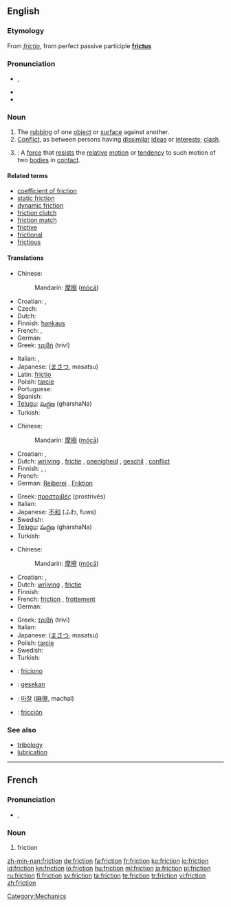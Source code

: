 {{wikipedia|dab=friction (disambiguation)|friction}}
==English==

===Etymology===
From {{etyl|la}} ''[[frictio]]'', from perfect passive participle '''[[frictus]]'''

===Pronunciation===
* {{IPA|/ˈfɹɪkʃən̩/}}, {{SAMPA|/"frIkS@n/}}
* {{audio|En-us-friction.ogg|Audio (US)}}
* {{rhymes|ɪkʃən}}

===Noun===
{{wikipedia|friction|friction (physical force)}}
{{en-noun|-}}

# The [[rubbing]] of one [[object]] or [[surface]] against another.
# [[conflict|Conflict]], as between persons having [[dissimilar]] [[ideas]] or [[interests]]; [[clash]].
# {{context|Physics}}: A [[force]] that [[resist]]s the [[relative]] [[motion]] or [[tendency]] to such motion of two [[bodies]] in [[contact]].

====Related terms====
* [[coefficient of friction]]
* [[static friction]]
* [[dynamic friction]]
* [[friction clutch]]
* [[friction match]]
* [[frictive]]
* [[frictional]]
* [[frictious]]

====Translations====
{{trans-top|The rubbing of one object or surface against another}}
* Chinese:
*: Mandarin: [[摩擦]] ([[mócā]])
* Croatian: {{t-|hr|trenje|n|alt=trénje}}, {{t-|hr|frikcija|f|alt=frìkcija}}
* Czech: {{t-|cs|tření|n}}
* Dutch: {{t-|nl|wrijving|f}}
* Finnish: [[hankaus]]
* French: {{t+|fr|frottement|m}}, {{t+|fr|friction|f}}
* German: {{t+|de|Reibung|f}}
* Greek: [[τριβή]] (triví) {{f}}
{{trans-mid}}
* Italian: {{t-|it|attrito|m}},  {{t-|it|frizione|f}}
* Japanese: {{Jpan|[[摩擦]]}} ([[まさつ]], masatsu)
* Latin: [[frictio]] {{f}}
* Polish: [[tarcie]] {{n}}
* Portuguese: {{t|pt|fricção|f}}
* Spanish: {{t-|es|fricción}}
* [[Telugu]]: [[ఘర్షణ]] (gharshaNa)
* Turkish: {{t|tr|sürtünme}}
{{trans-bottom}}

{{trans-top|conflict}}
* Chinese:
*: Mandarin: [[摩擦]] ([[mócā]])
* Croatian: {{t-|hr|trenje|n|alt=trénje}}, {{t-|hr|frikcija|f|alt=frìkcija}}
* Dutch: [[wrijving]] {{f}}, [[frictie]] {{f}}, [[onenigheid]] {{f}}, [[geschil]] {{n}}, [[conflict]] {{n}}
* Finnish: {{t-|fi|erimielisyys}}, {{t+|fi|konflikti}}, {{t-|fi|kitka}}
* French: {{t+|fr|désaccord|m}}
* German: [[Reiberei]] {{f}}, [[Friktion]] {{f}}
{{trans-mid}}
* Greek: [[προστριβές]] (prostrivés) {{f|p}}
* Italian: {{t-|it|attrito|m}}
* Japanese: [[不和]] (ふわ, fuwa)
* Swedish: {{t+|sv|friktion|c}}
* [[Telugu]]: [[ఘర్షణ]] (gharshaNa)
* Turkish: {{t|tr|sürtüşme}}
{{trans-bottom}}

{{trans-top|A force that resists the relative motion or tendency to such motion of two bodies in contact}}
* Chinese:
*: Mandarin: [[摩擦]] ([[mócā]])
* Croatian: {{t-|hr|trenje|n|alt=trénje}}, {{t-|hr|frikcija|f|alt=frìkcija}}
* Dutch: [[wrijving]] {{f}}, [[frictie]] {{f}}
* Finnish: {{t-|fi|kitka}}
* French: [[friction]] {{f}}, [[frottement]] {{m}}
* German: {{t+|de|Reibung|f}}
{{trans-mid}}
* Greek: [[τριβή]] (triví) {{f}}
* Italian: {{t-|it|attrito|m}}
* Japanese: {{Jpan|[[摩擦]]}} ([[まさつ]], masatsu)
* Polish: [[tarcie]] {{n}}
* Swedish: {{t+|sv|friktion|c}}
* Turkish: {{t|tr|sürtünme}}
{{trans-bottom}}

{{checktrans-top}}
* {{ttbc|Ido}}: [[friciono]]
* {{ttbc|Indonesian}}: [[gesek|gesekan]]
{{checktrans-mid}}
* {{ttbc|Korean}}: [[마찰]] ([[麻擦]], machal)
* {{ttbc|Spanish}}: [[fricción]] {{f}}
{{checktrans-bottom}}

===See also===
* [[tribology]]
* [[lubrication]]

[[Category:Mechanics]]

----

==French==

===Pronunciation===
* {{IPA|/fʁik.sjɔ̃/|lang=fr}}, {{SAMPA|/fRik.sjO~/}}

===Noun===
{{fr-noun|f}}

# friction

[[zh-min-nan:friction]]
[[de:friction]]
[[fa:friction]]
[[fr:friction]]
[[ko:friction]]
[[io:friction]]
[[id:friction]]
[[kn:friction]]
[[lo:friction]]
[[hu:friction]]
[[ml:friction]]
[[ja:friction]]
[[pl:friction]]
[[ru:friction]]
[[fi:friction]]
[[sv:friction]]
[[ta:friction]]
[[te:friction]]
[[tr:friction]]
[[vi:friction]]
[[zh:friction]]